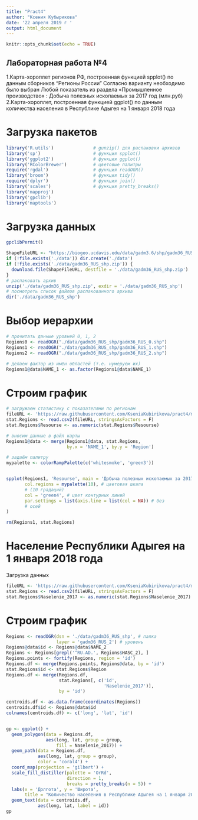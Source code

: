 ---
title: "Pract4"
author: "Ксения Кубырикова"
date: '22 апреля 2019 г '
output: html_document
---
```{r setup, include=FALSE}
knitr::opts_chunk$set(echo = TRUE)
```

## Лабораторная работа №4
1.Карта-хороплет регионов РФ, построенная функцией spplot() по данным сборников
“Регионы России”
Согласно варианту необходимо было выбран Любой показатель из раздела «Промышленное производство» : Добыча полезных ископаемых за 2017 год (млн.руб)
2.Карта-хороплет, построенная функцией ggplot() по данным количества населения в Республике Адыгея на 1 января 2018 года

# Загрузка пакетов

```{r}
library('R.utils')               # gunzip() для распаковки архивов 
library('sp')                    # функция spplot()
library('ggplot2')               # функция ggplot()
library('RColorBrewer')          # цветовые палитры
require('rgdal')                 # функция readOGR()
library('broom')                 # функция tidy()
require('dplyr')                 # функция join()
library('scales')                # функция pretty_breaks()
library('mapproj')
library('gpclib')
library('maptools')
```


# Загрузка данных

```{r, warning=FALSE}
gpclibPermit()

ShapeFileURL <- "https://biogeo.ucdavis.edu/data/gadm3.6/shp/gadm36_RUS_shp.zip"
if (!file.exists('./data')) dir.create('./data')
if (!file.exists('./data/gadm36_RUS_shp.zip')) {
  download.file(ShapeFileURL, destfile = './data/gadm36_RUS_shp.zip')
}
# распаковать архив
unzip('./data/gadm36_RUS_shp.zip', exdir = './data/gadm36_RUS_shp')
# посмотреть список файлов распакованного архива
dir('./data/gadm36_RUS_shp')
```

# Выбор иерархии

```{r, warning=FALSE}
# прочитать данные уровней 0, 1, 2
Regions0 <- readOGR("./data/gadm36_RUS_shp/gadm36_RUS_0.shp")
Regions1 <- readOGR("./data/gadm36_RUS_shp/gadm36_RUS_1.shp")
Regions2 <- readOGR("./data/gadm36_RUS_shp/gadm36_RUS_2.shp")

# делаем фактор из имён областей (т.е. нумеруем их)
Regions1@data$NAME_1 <- as.factor(Regions1@data$NAME_1)
```

# Строим график

```{r, warning=FALSE}
# загружаем статистику с показателями по регионам
fileURL <- 'https://raw.githubusercontent.com/KseniaKubirikova/pract4/master/laba4_prom.csv'
stat.Regions <- read.csv2(fileURL, stringsAsFactors = F)
stat.Regions$Resourse <- as.numeric(stat.Regions$Resourse)

# вносим данные в файл карты
Regions1@data <- merge(Regions1@data, stat.Regions,
                       by.x = 'NAME_1', by.y = 'Region')

# задаём палитру
mypalette <- colorRampPalette(c('whitesmoke', 'green3'))


spplot(Regions1, 'Resourse', main = 'Добыча полезных ископаемых за 2017 год (млн.руб)',
       col.regions = mypalette(10), # цветовая шкала
       # (10 градаций)
       col = 'green4', # цвет контурных линий
       par.settings = list(axis.line = list(col = NA)) # без
       # осей
)

rm(Regions1, stat.Regions)
```

# Население Республики Адыгея на 1 января 2018 года

Загрузка данных

```{r, warning=FALSE}
fileURL <- 'https://raw.githubusercontent.com/KseniaKubirikova/pract4/master/lab4_naselie.csv'
stat.Regions <- read.csv2(fileURL, stringsAsFactors = F)
stat.Regions$Naselenie_2017 <- as.numeric(stat.Regions$Naselenie_2017)
```

# Строим график

```{r, warning=FALSE}
Regions <- readOGR(dsn = './data/gadm36_RUS_shp', # папка
                   layer = 'gadm36_RUS_2') # уровень 
Regions@data$id <- Regions@data$NAME_2
Regions <- Regions[grepl('^RU.AD.', Regions$HASC_2), ]
Regions.points <- fortify(Regions, region = 'id')
Regions.df <- merge(Regions.points, Regions@data, by = 'id')
stat.Regions$id <- stat.Regions$Region
Regions.df <- merge(Regions.df,
                    stat.Regions[, c('id',
                                     'Naselenie_2017')],
                    by = 'id')

centroids.df <- as.data.frame(coordinates(Regions))
centroids.df$id <- Regions@data$id
colnames(centroids.df) <- c('long', 'lat', 'id')


gp <- ggplot() +
  geom_polygon(data = Regions.df,
               aes(long, lat, group = group,
                   fill = Naselenie_2017)) +
  geom_path(data = Regions.df,
            aes(long, lat, group = group),
            color = 'coral4') +
  coord_map(projection = 'gilbert') +
  scale_fill_distiller(palette = 'OrRd',
                       direction = 1,
                       breaks = pretty_breaks(n = 5)) +
  labs(x = 'Долгота', y = 'Широта',
       title = "Количество населения в Республике Адыгея на 1 января 2018") +
  geom_text(data = centroids.df,
            aes(long, lat, label = id))
gp
```